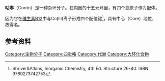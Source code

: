 {{Chembox
| verifiedrevid = 443543138
| ImageFile=Corrin.svg
| ImageSize=
| IUPACName=
| OtherNames=
|Section1={{Chembox Identifiers
| ChemSpiderID_Ref = {{chemspidercite|correct|chemspider}}
| ChemSpiderID = 16736705
| InChIKey = WUPRCGRRQUZFAB-DEGKJRJSBL
| StdInChI_Ref = {{stdinchicite|correct|chemspider}}
| StdInChI = 1S/C19H22N4/c1-3-14-10-16-5-7-18(22-16)19-8-6-17(23-19)11-15-4-2-13(21-15)9-12(1)20-14/h9-11,18-19,22H,1-8H2/b12-9-,15-11-,16-10-
| StdInChIKey_Ref = {{stdinchicite|correct|chemspider}}
| StdInChIKey = WUPRCGRRQUZFAB-DEGKJRJSSA-N
| CASNo_Ref = {{cascite|correct|??}}
| CASNo=262-76-0
| PubChem=6438343
| InChI = 1/C19H22N4/c1-3-14-10-16-5-7-18(22-16)19-8-6-17(23-19)11-15-4-2-13(21-15)9-12(1)20-14/h9-11,18-19,22H,1-8H2/b12-9-,15-11-,16-10-
| ChEBI_Ref = {{ebicite|correct|EBI}}
| ChEBI = 33221
| SMILES = N=1C=4CCC=1\C=C2/NC(CC2)C\5CC/C(C=C3\CC/C(=N3)/C=4)=N/5
}}
|Section2={{Chembox Properties
| Formula=C<sub>19</sub>H<sub>22</sub>N<sub>4</sub>
| MolarMass=306.40478
| Appearance=
| Density=
| MeltingPt=
| BoilingPt=
| Solubility=
  }}
|Section3={{Chembox Hazards
| MainHazards=
| FlashPt=
| AutoignitionPt =
  }}
|ImageFile1=Corrin-3dballs.png}}

'''咕啉'''（Corrin）是一种杂环分子。在内圈的十五元环里，有四个氮原子作为配体。

因为它在[[维生素B12|维生素B12]]中与Co(III)离子形成四个配位键<ref>Shriver&Atkins, Inorganic Chemistry, 4th Ed. Structure 26-40. ISBN 9780273742753</ref>，具有中心（Core）地位，故得名。

== 参考资料 ==
{{reflist}}

[[Category:生物分子|Category:生物分子]]
[[Category:四吡咯|Category:四吡咯]]
[[Category:代谢|Category:代谢]]
[[Category:大环化合物|Category:大环化合物]]